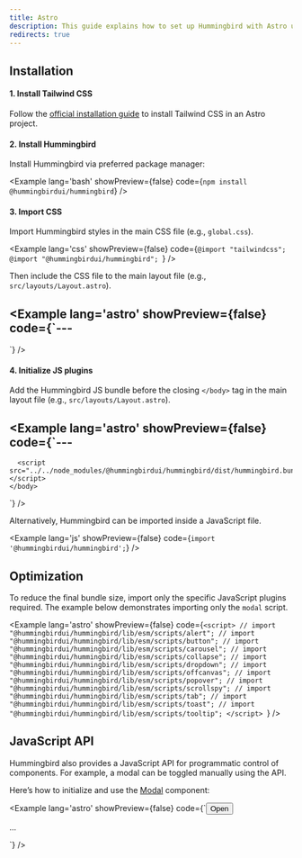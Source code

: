 ```yaml
---
title: Astro
description: This guide explains how to set up Hummingbird with Astro using Tailwind CSS. It covers project setup, configuration, and usage for quickly building and styling components in a Astro app.
redirects: true
---
```


## Installation

#### 1. Install Tailwind CSS

Follow the <a href="https://tailwindcss.com/docs/installation/framework-guides/astro" target="_blank" rel="noopener noreferrer">official installation guide</a> to install Tailwind CSS in an Astro project.

#### 2. Install Hummingbird

Install Hummingbird via preferred package manager:

<Example lang='bash' showPreview={false} code={`npm install @hummingbirdui/hummingbird`} />

#### 3. Import CSS

Import Hummingbird styles in the main CSS file (e.g., `global.css`).

<Example lang='css' showPreview={false} 
  code={`@import "tailwindcss";
  @import "@hummingbirdui/hummingbird";
  `} />

Then include the CSS file to the main layout file (e.g., `src/layouts/Layout.astro`).

<Example lang='astro' showPreview={false} 
  code={`---
  ---

  <!doctype html>
  <html lang="en">
    <head>
      <meta charset="UTF-8" />
      <meta name="viewport" content="width=device-width" />
      <link rel="icon" type="image/svg+xml" href="/favicon.svg" />
      <meta name="generator" content={Astro.generator} />
      <title>Astro Basics</title>
    </head>
    <body>
      <slot />
    </body>
  </html>`} />


#### 4. Initialize JS plugins

Add the Hummingbird JS bundle before the closing `</body>` tag in the main layout file (e.g., `src/layouts/Layout.astro`).

<Example lang='astro' showPreview={false}
  code={`---
  ---

  <!doctype html>
  <html lang="en">
    <head>
      <meta charset="UTF-8" />
      <meta name="viewport" content="width=device-width" />
      <link rel="icon" type="image/svg+xml" href="/favicon.svg" />
      <meta name="generator" content={Astro.generator} />
      <title>Astro Basics</title>
    </head>
    <body>
      <slot />

      <script src="../../node_modules/@hummingbirdui/hummingbird/dist/hummingbird.bundle.min.js"></script>
    </body>
  </html>`} />

Alternatively, Hummingbird can be imported inside a JavaScript file.

<Example lang='js' showPreview={false} 
  code={`import '@hummingbirdui/hummingbird';`} />

## Optimization

To reduce the final bundle size, import only the specific JavaScript plugins required. The example below demonstrates importing only the `modal` script.

<Example lang='astro' showPreview={false} 
  code={`<script>
    // import "@hummingbirdui/hummingbird/lib/esm/scripts/alert";
    // import "@hummingbirdui/hummingbird/lib/esm/scripts/button";
    // import "@hummingbirdui/hummingbird/lib/esm/scripts/carousel";
    // import "@hummingbirdui/hummingbird/lib/esm/scripts/collapse";
    // import "@hummingbirdui/hummingbird/lib/esm/scripts/dropdown";
    // import "@hummingbirdui/hummingbird/lib/esm/scripts/offcanvas";
    // import "@hummingbirdui/hummingbird/lib/esm/scripts/popover";
    // import "@hummingbirdui/hummingbird/lib/esm/scripts/scrollspy";
    // import "@hummingbirdui/hummingbird/lib/esm/scripts/tab";
    // import "@hummingbirdui/hummingbird/lib/esm/scripts/toast";
    // import "@hummingbirdui/hummingbird/lib/esm/scripts/tooltip";
  </script>
  `} />

## JavaScript API

Hummingbird also provides a JavaScript API for programmatic control of components. For example, a modal can be toggled manually using the API.

Here’s how to initialize and use the [Modal](/docs/components/modal) component:

<Example lang='astro' showPreview={false} 
  code={`<button class="btn btn-primary" data-open-demo-modal>Open</button>
  <div class="modal">...</div>

  <script>
    const openBtn = document.querySelector("[data-open-demo-modal]");
    const myModal = new Modal(".modal");

    openBtn.addEventListener("click", () => {
      myModal.show();
    });
  </script>
`} />